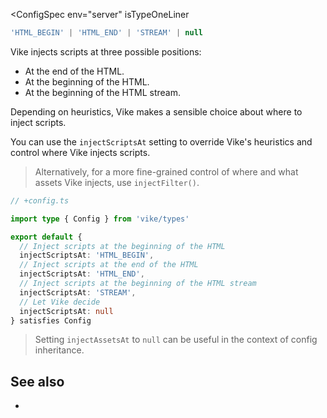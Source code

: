 
<ConfigSpec
  env="server"
  isTypeOneLiner
>
```ts
'HTML_BEGIN' | 'HTML_END' | 'STREAM' | null
```
</ConfigSpec>

Vike injects scripts at three possible positions:
- At the end of the HTML.
- At the beginning of the HTML.
- At the beginning of the <Link href="/streaming">HTML stream</Link>.

Depending on heuristics, Vike makes a sensible choice about where to inject scripts.

You can use the `injectScriptsAt` setting to override Vike's heuristics and control where Vike injects scripts.

> Alternatively, for a more fine-grained control of where and what assets Vike injects, use <Link href="/injectFilter">`injectFilter()`</Link>.

```ts
// +config.ts

import type { Config } from 'vike/types'

export default {
  // Inject scripts at the beginning of the HTML
  injectScriptsAt: 'HTML_BEGIN',
  // Inject scripts at the end of the HTML
  injectScriptsAt: 'HTML_END',
  // Inject scripts at the beginning of the HTML stream
  injectScriptsAt: 'STREAM',
  // Let Vike decide
  injectScriptsAt: null
} satisfies Config
```

> Setting `injectAssetsAt` to `null` can be useful in the context of <Link href="/config#inheritance">config inheritance</Link>.

## See also

- <Link href="/injectFilter" />
